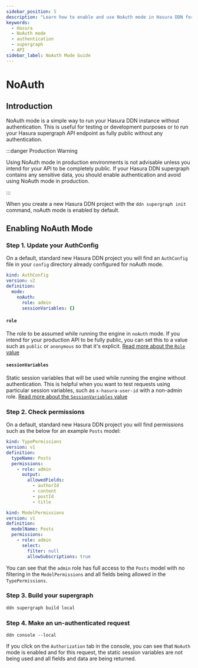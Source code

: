 ```yaml
---
sidebar_position: 5
description: "Learn how to enable and use NoAuth mode in Hasura DDN for testing or development purposes."
keywords:
  - Hasura
  - NoAuth mode
  - authentication
  - supergraph
  - API
sidebar_label: NoAuth Mode Guide
---
```



# NoAuth

## Introduction

NoAuth mode is a simple way to run your Hasura DDN instance without authentication. This is useful for testing or
development purposes or to run your Hasura supergraph API endpoint as fully public without any authentication.

:::danger Production Warning

Using NoAuth mode in production environments is not advisable unless you intend for your API to be completely public. If
your Hasura DDN supergraph contains any sensitive data, you should enable authentication and avoid using NoAuth mode in
production.

:::

When you create a new Hasura DDN project with the `ddn supergraph init` command, noAuth mode is enabled by default.

## Enabling NoAuth Mode

### Step 1. Update your AuthConfig

On a default, standard new Hasura DDN project you will find an `AuthConfig` file in your `config` directory already
configured for noAuth mode.

```yaml title="An AuthConfig for noAuth mode:"
kind: AuthConfig
version: v2
definition:
  mode:
    noAuth:
      role: admin
      sessionVariables: {}
```

#### `role`

The role to be assumed while running the engine in `noAuth` mode. If you intend for your production API to be fully
public, you can set this to a value such as `public` or `anonymous` so that it's explicit.
[Read more about the `Role` value](/supergraph-modeling/auth-config.mdx#authconfig-role)

#### `sessionVariables`

Static session variables that will be used while running the engine without authentication. This is helpful when you
want to test requests using particular session variables, such as `x-hasura-user-id` with a non-admin role.
[Read more about the `SessionVariables` value](/supergraph-modeling/auth-config.mdx#authconfig-sessionvariables)

### Step 2. Check permissions

On a default, standard new Hasura DDN project you will find permissions such as the below for an example `Posts` model:

```yaml title="TypePermissions:"
kind: TypePermissions
version: v1
definition:
  typeName: Posts
  permissions:
    - role: admin
      output:
        allowedFields:
          - authorId
          - content
          - postId
          - title
```

```yaml title="ModelPermissions:"
kind: ModelPermissions
version: v1
definition:
  modelName: Posts
  permissions:
    - role: admin
      select:
        filter: null
        allowSubscriptions: true
```

You can see that the `admin` role has full access to the `Posts` model with no filtering in the `ModelPermissions` and
all fields being allowed in the `TypePermissions`.

### Step 3. Build your supergraph

```bash
ddn supergraph build local
```

### Step 4. Make an un-authenticated request

```title="Open the Hasura DDN console and make a request:"
ddn console --local
```

<Thumbnail src="/img/auth/console-authorization-screen-noauth-mode.png" alt="NoAuth mode" width="1000px" />

If you click on the `Authorization` tab in the console, you can see that `NoAuth` mode is enabled and for this request,
the static session variables are not being used and all fields and data are being returned.
